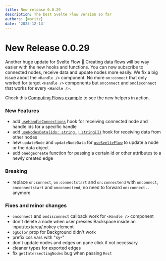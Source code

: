 ```yaml
---
title: New release 0.0.29
description: The best Svelte Flow version so far
authors: [moritz]
date: '2023-12-13'
---
```


# New Release 0.0.29

Another huge update for Svelte Flow 🙏 Creating data flows will be way easier with the new hooks and functions. You can now subscribe to connected nodes, receive data and update nodes more easily. We fix a big issue about the `<Handle />` component. No more `on:connect` that only worked for target `<Handle />` components but `onconnect` and `ondisconnect` that works for every `<Handle />`.

Check this [Computing Flows example](/examples/interaction/computing-flows) to see the new helpers in action.

### New Features

- add [`useHandleConnections`](/api-reference/hooks/use-handle-connections) hook for receiving connected node and handle ids for a specific handle
- add [`useNodesData(ids: string | string[])`](/api-reference/hooks/use-nodes-data) hook for receiving data from other nodes
- new `updateNode` and `updateNodeData` for [`useSvelteFlow`](/api-reference/hooks/use-svelte-flow) to update a node or the data object
- add `onedgecreate` function for passing a certain id or other attributes to a newly created edge

### Breaking

- replace `on:connect`, `on:connectstart` and `on:connectend` with `onconnect`, `onconnectstart` and `onconnectend`, no need to forward `on:connect..` anymore

### Fixes and minor changes

- `onconnect` and `ondisconnect` callback work for `<Handle />` component
- don't delete a node when user presses Backspace inside an input/textarea/.nokey element
- `bgColor` prop for Background didn't work
- prefix css vars with "xy-"
- don't update nodes and edges on pane click if not necessary
- cleaner types for exported edges
- fix `getIntersectingNodes` bug when passing `Rect`
